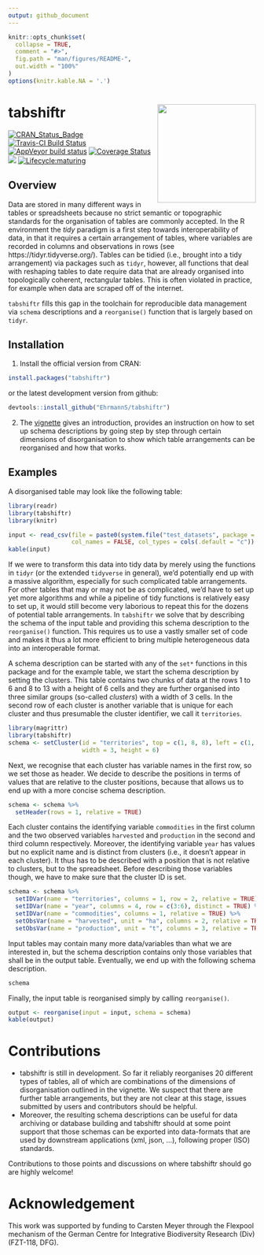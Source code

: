 ```yaml
---
output: github_document
---
```


<!-- README.md is generated from README.Rmd. Please edit that file -->

```r
knitr::opts_chunk$set(
  collapse = TRUE,
  comment = "#>",
  fig.path = "man/figures/README-",
  out.width = "100%"
)
options(knitr.kable.NA = '.')
```

# tabshiftr <a href='https://ehrmanns.github.io/tabshiftr/'><img src='man/figures/logo.svg' align="right" height="200" /></a>

[![CRAN\_Status\_Badge](http://www.r-pkg.org/badges/version/tabshiftr)](https://cran.r-project.org/package=tabshiftr)
[![Travis-CI Build Status](https://travis-ci.org/EhrmannS/tabshiftr.svg?branch=master)](https://travis-ci.org/EhrmannS/tabshiftr)
[![AppVeyor build status](https://ci.appveyor.com/api/projects/status/github/EhrmannS/tabshiftr?branch=master&svg=true)](https://ci.appveyor.com/project/EhrmannS/tabshiftr)
[![Coverage Status](https://img.shields.io/codecov/c/github/EhrmannS/tabshiftr/master.svg)](https://codecov.io/github/EhrmannS/tabshiftr?branch=master)
[![](http://cranlogs.r-pkg.org/badges/grand-total/tabshiftr)](https://cran.r-project.org/package=tabshiftr)
[![Lifecycle:maturing](https://img.shields.io/badge/lifecycle-maturing-blue.svg)](https://www.tidyverse.org/lifecycle/#maturing)

## Overview

Data are stored in many different ways in tables or spreadsheets because no strict semantic or topographic standards for the organisation of tables are commonly accepted.
In the R environment the *tidy* paradigm is a first step towards interoperability of data, in that it requires a certain arrangement of tables, where variables are recorded in columns and observations in rows (see https://tidyr.tidyverse.org/).
Tables can be tidied (i.e., brought into a tidy arrangement) via packages such as `tidyr`, however, all functions that deal with reshaping tables to date require data that are already organised into topologically coherent, rectangular tables.
This is often violated in practice, for example when data are scraped off of the internet.

`tabshiftr` fills this gap in the toolchain for reproducible data management via `schema` descriptions and a `reorganise()` function that is largely based on `tidyr`.

## Installation

1) Install the official version from CRAN:

```r
install.packages("tabshiftr")
```

or the latest development version from github:

```r
devtools::install_github("EhrmannS/tabshiftr")
```

2) The [vignette](https://ehrmanns.github.io/tabshiftr/articles/tabshiftr.html) gives an introduction, provides an instruction on how to set up schema descriptions by going step by step through certain dimensions of disorganisation to show which table arrangements can be reorganised and how that works.


## Examples

A disorganised table may look like the following table:

```r
library(readr)
library(tabshiftr)
library(knitr)

input <- read_csv(file = paste0(system.file("test_datasets", package = "tabshiftr"), "/table_mismatch_3.csv"),
                  col_names = FALSE, col_types = cols(.default = "c"))
kable(input)
```

If we were to transform this data into tidy data by merely using the functions in `tidyr` (or the extended `tidyverse` in general), we'd potentially end up with a massive algorithm, especially for such complicated table arrangements.
For other tables that may or may not be as complicated, we'd have to set up yet more algorithms and while a pipeline of tidy functions is relatively easy to set up, it would still become very laborious to repeat this for the dozens of potential table arrangements.
In `tabshiftr` we solve that by describing the schema of the input table and providing this schema description to the `reorganise()` function.
This requires us to use a vastly smaller set of code and makes it thus a lot more efficient to bring multiple heterogeneous data into an interoperable format.

A schema description can be started with any of the `set*` functions in this package and for the example table, we start the schema description by setting the clusters.
This table contains two chunks of data at the rows 1 to 6 and 8 to 13 with a height of 6 cells and they are further organised into three similar groups (so-called *clusters*) with a width of 3 cells.
In the second row of each cluster is another variable that is unique for each cluster and thus presumable the cluster identifier, we call it `territories`.

```r
library(magrittr)
library(tabshiftr)
schema <- setCluster(id = "territories", top = c(1, 8, 8), left = c(1, 1, 4), 
                     width = 3, height = 6)
```

Next, we recognise that each cluster has variable names in the first row, so we set those as header.
We decide to describe the positions in terms of values that are relative to the cluster positions, because that allows us to end up with a more concise schema description.

```r
schema <- schema %>% 
  setHeader(rows = 1, relative = TRUE)
```

Each cluster contains the identifying variable `commodities` in the first column and the two observed variables `harvested` and `production` in the second and third column respectively.
Moreover, the identifying variable `year` has values but no explicit name and is distinct from clusters (i.e., it doesn't appear in each cluster).
It thus has to be described with a position that is not relative to clusters, but to the spreadsheet.
Before describing those variables though, we have to make sure that the cluster ID is set.

```r
schema <- schema %>% 
  setIDVar(name = "territories", columns = 1, row = 2, relative = TRUE) %>% 
  setIDVar(name = "year", columns = 4, row = c(3:6), distinct = TRUE) %>% 
  setIDVar(name = "commodities", columns = 1, relative = TRUE) %>% 
  setObsVar(name = "harvested", unit = "ha", columns = 2, relative = TRUE) %>% 
  setObsVar(name = "production", unit = "t", columns = 3, relative = TRUE)
```

Input tables may contain many more data/variables than what we are interested in, but the schema description contains only those variables that shall be in the output table.
Eventually, we end up with the following schema description.

```r
schema
```

Finally, the input table is reorganised simply by calling `reorganise()`.

```r
output <- reorganise(input = input, schema = schema)
kable(output)
```

# Contributions

* tabshiftr is still in development. So far it reliably reorganises 20 different types of tables, all of which are combinations of the dimensions of disorganisation outlined in the vignette.
We suspect that there are further table arrangements, but they are not clear at this stage, issues submitted by users and contributors should be helpful.
* Moreover, the resulting schema descriptions can be useful for data archiving or database building and tabshiftr should at some point support that those schemas can be exported into data-formats that are used by downstream applications (xml, json, ...), following proper (ISO) standards.

Contributions to those points and discussions on where tabshiftr should go are highly welcome!

# Acknowledgement

This work was supported by funding to Carsten Meyer through the Flexpool mechanism of the German Centre for Integrative Biodiversity Research (Div) (FZT-118, DFG).